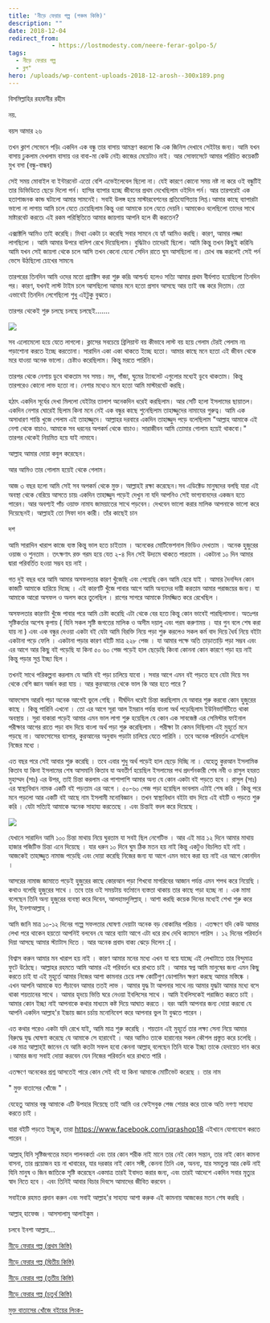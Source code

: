```yaml
---
title: 'নীড়ে ফেরার গল্প (পঞ্চম কিস্তি)'
description: ""
date: 2018-12-04
redirect_from: 
            - https://lostmodesty.com/neere-ferar-golpo-5/
tags: 
  - নীড়ে ফেরার গল্প
  - ব্লগ"
hero: /uploads/wp-content-uploads-2018-12-arosh--300x189.png
---
```

বিসমিল্লাহির রহমানীর রহীম

নয়.

বয়স আমার ২৬

তখন ক্লাশ সেভেনে পড়ি৷ একদিন এক বন্ধু তার বাসায় আমন্ত্রণ করলো কি এক জিনিস দেখাবে সেইটার জন্য। আমি যখন বাসায় ঢুকলাম দেখলাম বাসায় ওর বাবা-মা কেউ নেই৷ কাজের মেয়েটাও নাই। আর সোফাসেটে আমার পরিচিত কয়েকটি মুখ বসা (বন্ধু-বান্ধব)

সেই সময় মোবাইল বা ইন্টারনেট এতো বেশি এভেইলেবেল ছিলো না। যেই কারণে কোনো সময় নষ্ট না করে ওই বন্ধুটিই তার ডিভিডিতে ছেড়ে দিলো পর্ন। হাসির ব্যাপার হচ্ছে জীবনের প্রথম দেখেছিলাম ওইদিন পর্ন। আর তারপরেই এক হতাশাজনক কান্ড ঘটালো আমার সামনেই। সবাই উলঙ্গ হয়ে মাস্টারবেশনের প্রতিযোগিতায় লিপ্ত ৷ আমার কাছে ব্যাপারটা ভালো না লাগায় আমি চলে যেতে চেয়েছিলাম কিন্তু ওরা আমাকে চলে যেতে দেয়নি ৷ আমাকেও বলেছিলো তাদের সাথে মাষ্টারবেট করতে৷ এই রকম পরিস্থিতিতে আমার জায়গায় আপনি হলে কী করতেন?

এক্সাক্টলি আমিও তাই করেছি। মিথ্যা একটা ঢং করেছি সবার সামনে যে হ্যাঁ আমিও করছি। কারণ, আমার লজ্জা লাগছিলো । আমি আমার উপরে বালিশ রেখে দিয়েছিলাম। বুদ্ধিটাও তাদেরই ছিলো। আমি কিন্তু তখন কিছুই করিনি৷ আমি যখন সেই জায়গা থেকে চলে আসি তখন কেনো যেনো সেদিন রাতে ঘুম আসছিলো না। চোখ বন্ধ করলেই সেই পর্ন ভেসে উঠছিলো চোখের সামনে৷

তারপরের তিনদিন আমি ওদের মতো প্র্যাক্টিস করা শুরু করি৷ আশ্চর্য্য হলেও সত্যি আমার প্রথম বীর্যপাত হয়েছিলো তিনদিন পর। কারণ, যখনই লাস্ট টাইম চলে আসছিলো আমার মনে হতো প্রসাব আসছে আর তাই বন্ধ করে দিতাম। তো এভাবেই তিনদিন লেগেছিলো শুধু এইটুকু বুঝতে।

তারপর থেকেই শুরু চলছে চলছে চলছেই.......

![](uploads/wp-content-uploads-2018-12-arosh--300x189.png)

সব এলোমেলো হয়ে যেতে লাগলো। ক্লাসের সবচেয়ে ব্রিলিয়ান্ট বয় কীভাবে লাস্ট বয় হয়ে গেলাম টেরই পেলাম না৷ পড়াশোনা করতে ইচ্ছে করতোনা। সারাদিন একা একা থাকতে ইচ্ছে হতো। আমার কাছে মনে হতো এই জীবন থেকে মরে যাওয়া অনেক ভালো। চেষ্টাও করেছিলাম। কিন্তু মরতে পারিনি।

তারপর থেকে নেশায় ডুবে থাকতাম সব সময়। মদ, গাঁজা, ঘুমের ট্যাবলেট এগুলোর মধ্যেই ডুবে থাকতাম। কিন্তু তারপরেও কোনো লাভ হতো না। নেশার মধ্যেও মনে হতো আমি মাস্টারবেট করছি।

হঠাৎ একদিন সূর্যের দেখা মিললো যেইটার তালাশ অনেকদিন ধরেই করছিলাম। আর সেটি হলো ইসলামের ছায়াতল। একদিন নেশার ঘোরেই ছিলাম কিনা মনে নেই এক বন্ধুর কাছে শুনেছিলাম তাহাজ্জুদের নামাযের গুরুত্ব। আমি এক অসাধারণ শান্তি খুজে পেলাম এই তাহাজ্জুদে। আল্লাহর দরবারে একদিন তাহাজ্জুদ পড়ে বলেছিলাম "আল্লাহ আমাকে এই নেশা থেকে বাচাও. আমাকে সব ধরনের অপকর্ম থেকে বাচাও। সারাজীবন আমি তোমার গোলাম হয়েই থাকবো।" তারপর থেকেই নিয়মিত হয়ে যাই নামাযে।

আল্লাহ আমার দোয়া কবুল করেছেন।

আর আমিও তার গোলাম হয়েই থেকে গেলাম।

আজ ৩ বছর হলো আমি সেই সব অপকর্ম থেকে মুক্ত। আল্লাহই রক্ষা করেছেন।সব এডিক্টেড মানুষদের বলছি যারা এই অবস্থা থেকে বেরিয়ে আসতে চায়৷ একদিন তাহাজ্জুদ পড়েই দেখুন না যদি আপনিও সেই ভাগ্যবানদের একজন হতে পারেন। আর অবশ্যই পাঁচ ওয়াক্ত নামায জাময়াতের সাথে পড়বেন। দেখবেন ভালো করার মালিক আপনাকে ভালো করে দিয়েছেনই। আল্লাহই তো সিফা দান কারী। তাঁর কাছেই চান

দশ

আমি সারাদিন খারাপ কাজে ব্যস্ত কিন্তু ভাল হতে চাইতাম । অনেকের মোটিভেশনাল ভিডিও দেখতাম । অনেক হুজুরের ওয়াজ ও শুনতাম । তৎক্ষণাৎ রক্ত গরম হয়ে যেত ২-৪ দিন সেই উদ্যমে থাকতে পারতাম । একটানা ১০ দিন আমার দ্বারা পরিবর্তিত হওয়া সম্ভব হয় নাই ।

গত দুই বছর ধরে আমি আমার অসফলতার কারণ খুঁজেছি এবং পেয়েছি কেন আমি হেরে যাই । আমার দৈনন্দিন কোন কাজটি আমাকে হারিয়ে দিচ্ছে । এই কারণটি খুঁজে পাবার আগে আমি অন্যদের দায়ী করতাম আমার পরাজয়ের জন্য। যা আমাকে আরো অসফল ও অলস করে তুলেছিল । রাগের সাগরে আমাকে নিমজ্জিত করে রেখেছিল ।

অসফলতার কারণটা খুঁজে পাবার পরে আমি চেষ্টা করেছি এটা থেকে বের হতে কিন্তু কোন ভাবেই পারছিলামনা। অতঃপর সৃষ্টিকর্তার অশেষ কৃপায় ( যিনি সকল সৃষ্টি জগতের মালিক ও অসীম দয়ালু এবং পরম করুণাময় । যার গুন বলে শেষ করা যায় না ) এবং এক বন্ধুর দেওয়া একটা বই যেটা আমি বিরক্তি নিয়ে পড়া শুরু করলেও সকল কর্ম বাদ দিয়ে ধৈর্য নিয়ে বইটা একটানা পড়ে ফেলি । একটানা পড়ার কারণ বইটি মাত্র ২২৮ পেজ । যা আমার পক্ষে অতি তাড়াতাড়ি পড়া সম্ভব এবং এর আগে আর কিছু বই পড়েছি যা কিনা ৫০ ৬০ পেজ পড়েই হাল ছেড়েছি কিংবা কোননা কোন কারণে পড়া হয় নাই কিন্তু পড়ার সুপ্ত ইচ্ছা ছিল ।

তখনই সাথে পরিকল্পনা করলাম যে আমি বই পড়া চালিয়ে যাবো । সবার আগে এমন বই পড়তে হবে যেটা দিয়ে সব থেকে বেশি জ্ঞান অর্জন করা যায় । আর কুরআনের থেকে ভাল কি আর হতে পারে ?

আফসোস আরবি পড়া অনেক আগেই ভুলে গেছি । দীর্ঘদিন ধরেই চিন্তা করছিলাম যে আবার শুরু করবো কোন হুজুরের কাছে । কিন্তু পারিনি এখনো । তো এর আগে সূরা আল ইমরান পর্যন্ত বাংলা অর্থ পড়েছিলাম ইউনিভার্সিটিতে থাকা অবস্থায় । সুরা বাকারা পড়েই আমার এমন ভাল লাগা শুরু হয়েছিল যে কোন এক সাবজেক্ট এর সেমিস্টার ফাইনাল পরীক্ষার আগের রাতে পড়া বাদ দিয়ে বাংলা অর্থ পড়া শুরু করেছিলাম । পরীক্ষা টা কেমন দিছিলাম এই মুহূর্তে মনে পড়ছে না। আফসোসের ব্যাপার, কুরআনের অনুবাদ পড়াটা চালিয়ে যেতে পারিনি । তবে অনেক পরিবর্তন এসেছিল নিজের মধ্যে ।

এত বছর পরে সেই আবার শুরু করেছি । তবে এবার শুধু অর্থ পড়েই হাল ছেড়ে দিচ্ছি না । যেহেতু কুরআন ইসলামিক কিতাব যা কিনা ইসলামের শেষ আসমানি কিতাব যা অবতীর্ণ হয়েছিল ইসলামের পথ প্রদর্শনকারী শেষ নবী ও রাসুল হযরত মুহাম্মদ (সাঃ) এর উপর, তাই চিন্তা করলাম এর পাশাপাশি আমার অন্য যে কোন একটা বই পড়তে হবে । রাসুল (সাঃ) এর স্বাস্থ্যবিধান নামক একটি বই পড়তাম এর আগে । ৫০-৬০ পেজ পড়া হয়েছিল ভাবলাম এটাই শেষ করি । কিন্তু পরে মনে পড়লো আর একটি বই আছে নাম ইসলামী মনোবিজ্ঞান । তখন স্বাস্থ্যবিধান বইটা বাদ দিয়ে এই বইটি ও পড়তে শুরু করি । যেটা সত্যিই আমাকে অনেক সাহায্য করতেছে । এবং চিন্তাই বদল করে দিয়েছে ।

![](https://lostmodesty.com/wp-content/uploads/2018/12/রাকিব-চৌধুরী-300x200.png)

যেখানে সারাদিন আমি ১০০ চিন্তা মাথায় নিয়ে ঘুরতাম যা সবই ছিল নেগেটিভ । আর এই মাত্র ১২ দিনে আমার মাথায় হাজার পজিটিভ চিন্তা এনে দিয়েছে । যার ধরুন ১০ দিনে ঘুম ঠিক মতন হয় নাই কিন্তু একটুও বিচলিত হই নাই । আজকেই তাহাজ্জুত নামাজ পড়েছি এবং দোয়া করেছি নিজের জন্য যা আগে এমন ভাবে করা হয় নাই এর আগে কোনদিন ।

আসরের নামাজ জামাতে পড়েই হুজুরের কাছে কোরআন পড়া শিখবো মাগরিবের আজান পর্যন্ত এমন শপথ করে নিয়েছি । কথাও বলেছি হুজুরের সাথে । তবে তার ওই সময়টায় বর্তমানে ব্যস্ততা থাকায় তার কাছে পড়া হচ্ছে না । এক মামা বলেছেন তিনি অন্য হুজুরের ব্যবস্থা করে দিবেন, আলহামদুলিল্লাহ্‌ । আশা করছি কয়েক দিনের মধ্যেই শেখা শুরু করে দিব, ইনশাআল্লাহ্‌ ।

আমি জানি মাত্র ১০-১২ দিনের গল্পে সফলতার ঘোষণা দেয়াটা অনেক বড় বোকামির পরিচয় । এতক্ষণে যদি কেউ আমার লেখা পরে থাকেন হয়তো আপনিই বলবেন যে আরে ব্যাটা আগে এটা ধরে রাখ দেখি ক্যামনে পারিস । ১২ দিনের পরিবর্তন দিয়া আসছে আমার স্ট্যাটাস দিতে । আর অনেক প্রবাদ বাক্য ঝেড়ে দিলেন :( ।

বিশ্বাস করুন আমার মন খারাপ হয় নাই । কারণ আমার মনের মধ্যে এখন যা বয়ে যাচ্ছে এই লেখাটাতে তার বিন্দুমাত্র ফুটে উঠেছে। আল্লাহর রহমতে আমি আমার এই পরিবর্তন ধরে রাখতে চাই । আমার স্বপ্ন আমি মানুষের জন্য এমন কিছু করতে চাই যা এই মুহূর্তে আমার নিজের আশা কামনার চেয়ে লক্ষ কোটিগুণ ডোপামিন ক্ষরণ করছে আমার মস্তিষ্কে । এখন আপনি আমাকে যত পঁচাবেন আমার ততই লাভ । আমার যুদ্ধ টা আপনার সাথে নয় আমার যুদ্ধটা আমার মধ্যে বসে থাকা শয়তানের সাথে । আমার হৃদয়ে ভিত্তি ঘরে নেওয়া ইবলিসের সাথে । আমি ইবলিসকেই পরাজিত করতে চাই । আমার কোন ইচ্ছা নাই আপনাকে কথার মাধ্যমে কষ্ট দিয়ে আঘাত করতে । বরং আমি আপনার জন্য দোয়া করবো যে আপনি একদিন আল্লাহ'র ইচ্চায় জ্ঞান চর্চায় মনোনিবেশ করে আপনার ভুল টা বুঝতে পারেন ।

এত কথার পরেও একটা যদি রেখে যাই, আমি মাত্র শুরু করেছি । শয়তান এই মুহূর্তে তার লক্ষ্য সেনা নিয়ে আমার বিরুদ্ধে যুদ্ধ ঘোষণা করেছে যে আমাকে সে হারাবেই । আর আমিও তাকে হারানোর সকল কৌশল প্রস্তুত করে চলেছি । এক মাত্র আল্লাহ্‌ই জানেন যে আমি কতটা সফল হবো কেননা আল্লাহ্‌ বলেছেন তিনি যাকে ইচ্ছা তাকে হেদায়েত দান করে ।আমার জন্য সবাই দোয়া করবেন যেন নিজের পরিবর্তন ধরে রাখতে পারি ।

এতক্ষণে অনেকের প্রশ্ন আসতেই পারে কোন সেই বই যা কিনা আমাকে মোটিভেট করেছে । তার নাম

" মুক্ত বাতাসের খোঁজে " ।

যেহেতু আমার বন্ধু আমাকে এটি উপহার দিয়েছে তাই আমি ওর ফেইসবুক পেজ শেয়ার করে তাকে অতি নগণ্য সাহায্য করতে চাই ।

যারা বইটি পড়তে ইচ্ছুক, তারা <https://www.facebook.com/iqrashop18> এইখানে যোগাযোগ করতে পারেন ।

আল্লাহ্‌ যিনি সৃষ্টিজগতের মহান পালনকর্তা এবং তার কোন শরীক নাই মানে তার নেই কোন সন্তান, তার নাই কোন কামনা বাসনা, তার প্রয়োজন হয় না খাবারের, যার দরকার নাই কোন সঙ্গী, কেননা তিনি এক, অনন্য, যার সমতুল্য আর কেউ নাই যিনি মানুষ ও জিন জাতিকে সৃষ্টি করেছেন একমাত্র তারই ইবাদত করার জন্য, এবং তারই আদেশে একদিন সবার মৃত্যুর স্বাদ নিতে হবে । এবং তিনিই আবার বিচার দিবসে আমাদের জীবিত করবেন ।

সবাইকে রহমত প্রদান করুন এবং সবাই আল্লাহ'র সাহায্য আশা করুক এই কামনায় আজকের মতন শেষ করছি ।

আল্লাহ্‌ হাফেজ । আসসালামু আলাইকুম ।

চলবে ইনশা আল্লাহ...

[নীড়ে ফেরার গল্প (প্রথম কিস্তি)](https://cms.lostmodesty.com/2018/09/%E0%A6%A8%E0%A7%80%E0%A7%9C%E0%A7%87-%E0%A6%AB%E0%A7%87%E0%A6%B0%E0%A6%BE%E0%A6%B0-%E0%A6%97%E0%A6%B2%E0%A7%8D%E0%A6%AA/)

[নীড়ে ফেরার গল্প (দ্বিতীয় কিস্তি)](https://cms.lostmodesty.com/2018/09/%E0%A6%A8%E0%A7%80%E0%A7%9C%E0%A7%87-%E0%A6%AB%E0%A7%87%E0%A6%B0%E0%A6%BE%E0%A6%B0-%E0%A6%97%E0%A6%B2%E0%A7%8D%E0%A6%AA-%E0%A6%A6%E0%A7%8D%E0%A6%AC%E0%A6%BF%E0%A6%A4%E0%A7%80%E0%A7%9F-%E0%A6%95/)

[নীড়ে ফেরার গল্প (তৃতীয় কিস্তি)](https://cms.lostmodesty.com/2018/11/%E0%A6%A8%E0%A7%80%E0%A7%9C%E0%A7%87-%E0%A6%AB%E0%A7%87%E0%A6%B0%E0%A6%BE%E0%A6%B0-%E0%A6%97%E0%A6%B2%E0%A7%8D%E0%A6%AA-%E0%A6%A4%E0%A7%83%E0%A6%A4%E0%A7%80%E0%A7%9F-%E0%A6%95%E0%A6%BF%E0%A6%B8/)

[নীড়ে ফেরার গল্প (চতুর্থ কিস্তি)](https://cms.lostmodesty.com/2018/11/%E0%A6%A8%E0%A7%80%E0%A7%9C%E0%A7%87-%E0%A6%AB%E0%A7%87%E0%A6%B0%E0%A6%BE%E0%A6%B0-%E0%A6%97%E0%A6%B2%E0%A7%8D%E0%A6%AA-%E0%A6%9A%E0%A6%A4%E0%A7%81%E0%A6%B0%E0%A7%8D%E0%A6%A5-%E0%A6%95%E0%A6%BF/)

[মুক্ত বাতাসের খোঁজে বইয়ের লিংক-](http://www.mediafire.com/file/k74mjphvkz77ua7/%E0%A6%AE%E0%A7%81%E0%A6%95%E0%A7%8D%E0%A6%A4+%E0%A6%AC%E0%A6%BE%E0%A6%A4%E0%A6%BE%E0%A6%B8%E0%A7%87%E0%A6%B0+%E0%A6%96%E0%A7%8B%E0%A6%81%E0%A6%9C%E0%A7%87+.pdf)
